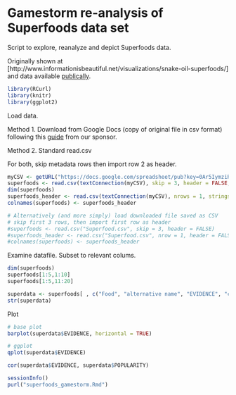 Gamestorm re-analysis of Superfoods data set
================================================

Script to explore, reanalyze and depict Superfoods data.

Originally shown at [http://www.informationisbeautiful.net/visualizations/snake-oil-superfoods/]
and data available [publically](https://docs.google.com/spreadsheet/ccc?key=0Aqe2P9sYhZ2ndHdORGgxdl9xbzJ1enJJNVc5cDFJWXc#gid=2).

```r
library(RCurl)
library(knitr)
library(ggplot2)
```

Load data.

Method 1. Download from Google Docs (copy of original file in csv format) following this [guide](http://blog.revolutionanalytics.com/2009/09/how-to-use-a-google-spreadsheet-as-data-in-r.html) from our sponsor.

Method 2. Standard read.csv

For both, skip metadata rows then import row 2 as header.                                
                                
```r
myCSV <- getURL("https://docs.google.com/spreadsheet/pub?key=0Ar5IymziRJ_9dDl1aTdSRlZKakpnNXVjT2ZmVzdaQ1E&single=true&gid=2&output=csv")
superfoods <- read.csv(textConnection(myCSV), skip = 3, header = FALSE, stringsAsFactors = FALSE)
dim(superfoods)
superfoods_header <- read.csv(textConnection(myCSV), nrows = 1, stringsAsFactors = FALSE)
colnames(superfoods) <- superfoods_header

# Alternatively (and more simply) load downloaded file saved as CSV
# skip first 3 rows, then import first row as header
#superfoods <- read.csv("Superfood.csv", skip = 3, header = FALSE)
#superfoods_header <- read.csv("Superfood.csv", nrow = 1, header = FALSE, stringsAsFactors = FALSE)
#colnames(superfoods) <- superfoods_header
```

Examine datafile. Subset to relevant colums.

```r
dim(superfoods)
superfoods[1:5,1:10]
superfoods[1:5,11:20]

superdata <- superfoods[ , c("Food", "alternative name", "EVIDENCE", "condition", "HEALTH CONDITION", "TYPE", "One to watch", "POPULARITY", "NO OF STUDIES WE EXAMINED", "SCIENTIFIC INTEREST")]
str(superdata)
```

Plot

```r
# base plot
barplot(superdata$EVIDENCE, horizontal = TRUE)

# ggplot
qplot(superdata$EVIDENCE)

cor(superdata$EVIDENCE, superdata$POPULARITY)

```

```r
sessionInfo()
purl("superfoods_gamestorm.Rmd")
```

